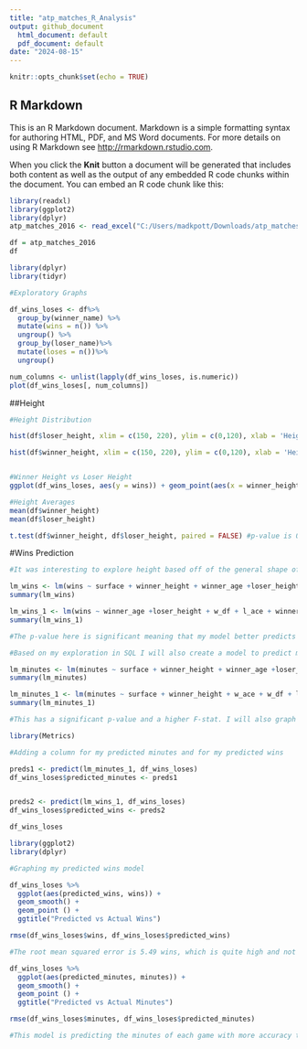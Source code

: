 ---
title: "atp_matches_R_Analysis"
output: github_document
  html_document: default
  pdf_document: default
date: "2024-08-15"
---

```{r setup, include=FALSE}
knitr::opts_chunk$set(echo = TRUE)
```

## R Markdown

This is an R Markdown document. Markdown is a simple formatting syntax for authoring HTML, PDF, and MS Word documents. For more details on using R Markdown see <http://rmarkdown.rstudio.com>.

When you click the **Knit** button a document will be generated that includes both content as well as the output of any embedded R code chunks within the document. You can embed an R code chunk like this:

```{r}
library(readxl)
library(ggplot2)
library(dplyr)
atp_matches_2016 <- read_excel("C:/Users/madkpott/Downloads/atp_matches_2016.xlsx")

df = atp_matches_2016
df
```




```{r}
library(dplyr)
library(tidyr)

#Exploratory Graphs

df_wins_loses <- df%>%
  group_by(winner_name) %>%
  mutate(wins = n()) %>%
  ungroup() %>%
  group_by(loser_name)%>%
  mutate(loses = n())%>%
  ungroup()

num_columns <- unlist(lapply(df_wins_loses, is.numeric))
plot(df_wins_loses[, num_columns])


```

##Height

```{r}
#Height Distribution

hist(df$loser_height, xlim = c(150, 220), ylim = c(0,120), xlab = 'Height in cm', ylab= 'Count of Losing Players', labels = TRUE)

hist(df$winner_height, xlim = c(150, 220), ylim = c(0,120), xlab = 'Height in cm', ylab= 'Count of Winning Players', labels = TRUE)


#Winner Height vs Loser Height
ggplot(df_wins_loses, aes(y = wins)) + geom_point(aes(x = winner_height), color = "green", position = "jitter") + geom_point(aes(x = loser_height), color = 'red', position = "jitter")
```


```{r}
#Height Averages
mean(df$winner_height)
mean(df$loser_height)

t.test(df$winner_height, df$loser_height, paired = FALSE) #p-value is 0.2, there is not a significant difference between the distribution of these two populations. Meaning there is not evidence to suggest that the height of winners is significantly different then the height of the losers

```


#Wins Prediction
```{r}
#It was interesting to explore height based off of the general shape of the plot() graph, but now I will look in to creating a model to predict wins

lm_wins <- lm(wins ~ surface + winner_height + winner_age +loser_height +loser_age + w_ace + w_df + l_ace + l_df + winner_hand + loser_hand, data = df_wins_loses)
summary(lm_wins)

lm_wins_1 <- lm(wins ~ winner_age +loser_height + w_df + l_ace + winner_hand, data = df_wins_loses)
summary(lm_wins_1)

#The p-value here is significant meaning that my model better predicts the data then the null hypothesis, however the F-stat is small considering the number of data points. I will further investigate this with some graphing and root mean squared error.
```



```{r}
#Based on my exploration in SQL I will also create a model to predict minutes played each game

lm_minutes <- lm(minutes ~ surface + winner_height + winner_age +loser_height +loser_age + w_ace + w_df + l_ace + l_df + wins + loses, data = df_wins_loses)
summary(lm_minutes)

lm_minutes_1 <- lm(minutes ~ surface + winner_height + w_ace + w_df + l_ace + l_df, data = df_wins_loses)
summary(lm_minutes_1)

#This has a significant p-value and a higher F-stat. I will also graph this and see how the model looks.
```


```{r}
library(Metrics)

#Adding a column for my predicted minutes and for my predicted wins

preds1 <- predict(lm_minutes_1, df_wins_loses)
df_wins_loses$predicted_minutes <- preds1


preds2 <- predict(lm_wins_1, df_wins_loses)
df_wins_loses$predicted_wins <- preds2

df_wins_loses
```

```{r}
library(ggplot2)
library(dplyr)

#Graphing my predicted wins model 

df_wins_loses %>%
  ggplot(aes(predicted_wins, wins)) +
  geom_smooth() + 
  geom_point () +
  ggtitle("Predicted vs Actual Wins")

rmse(df_wins_loses$wins, df_wins_loses$predicted_wins) 

#The root mean squared error is 5.49 wins, which is quite high and not ideal for this model where the number of wins tends to be very low. Meaning that potential variance of 5.5 predicted wins is not a very accurate model. This indicates that the model did not have enough information. This is also reflected in my visualization.

```

```{r}

df_wins_loses %>%
  ggplot(aes(predicted_minutes, minutes)) +
  geom_smooth() + 
  geom_point () +
  ggtitle("Predicted vs Actual Minutes")

rmse(df_wins_loses$minutes, df_wins_loses$predicted_minutes) 

#This model is predicting the minutes of each game with more accuracy then my win predictor. My rmse calculation also offers a fairly reasonable variance of 36.4 minutes.

```







